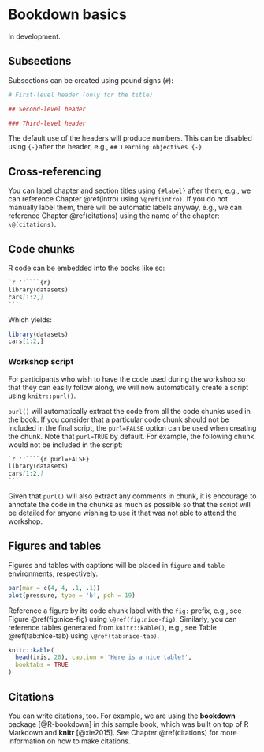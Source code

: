 # Bookdown basics {#basics}

In development.

## Subsections

Subsections can be created using pound signs (`#`):

```r
# First-level header (only for the title)

## Second-level header

### Third-level header
```

The default use of the headers will produce numbers. This can be disabled using `{-}`after the header, e.g., `## Learning objectives {-}`.

## Cross-referencing

You can label chapter and section titles using `{#label}` after them, e.g., we can reference Chapter \@ref(intro) using `\@ref(intro)`. If you do not manually label them, there will be automatic labels anyway, e.g., we can reference Chapter \@ref(citations) using the name of the chapter: `\@(citations)`.

## Code chunks

R code can be embedded into the books like so:

````markdown
`r ''````{r}
library(datasets)
cars[1:2,]
```
````

Which yields:
```r
library(datasets)
cars[1:2,]
```

### Workshop script

For participants who wish to have the code used during the workshop so that they can easily follow along, we will now automatically create a script using `knitr::purl()`.

`purl()` will automatically extract the code from all the code chunks used in the book. If you consider that a particular code chunk should not be included in the final script, the `purl=FALSE` option can be used when creating the chunk. Note that `purl=TRUE` by default. For example, the following chunk would not be included in the script:

````markdown
`r ''````{r purl=FALSE}
library(datasets)
cars[1:2,]
```
````

Given that `purl()` will also extract any comments in chunk, it is encourage to annotate the code in the chunks as much as possible so that the script will be detailed for anyone wishing to use it that was not able to attend the workshop.

## Figures and tables

Figures and tables with captions will be placed in `figure` and `table` environments, respectively.

```r
par(mar = c(4, 4, .1, .1))
plot(pressure, type = 'b', pch = 19)
```

Reference a figure by its code chunk label with the `fig:` prefix, e.g., see Figure \@ref(fig:nice-fig) using `\@ref(fig:nice-fig)`. Similarly, you can reference tables generated from `knitr::kable()`, e.g., see Table \@ref(tab:nice-tab) using `\@ref(tab:nice-tab)`.

```r
knitr::kable(
  head(iris, 20), caption = 'Here is a nice table!',
  booktabs = TRUE
)
```

## Citations

You can write citations, too. For example, we are using the **bookdown** package [@R-bookdown] in this sample book, which was built on top of R Markdown and **knitr** [@xie2015]. See Chapter \@ref(citations) for more information on how to make citations.
